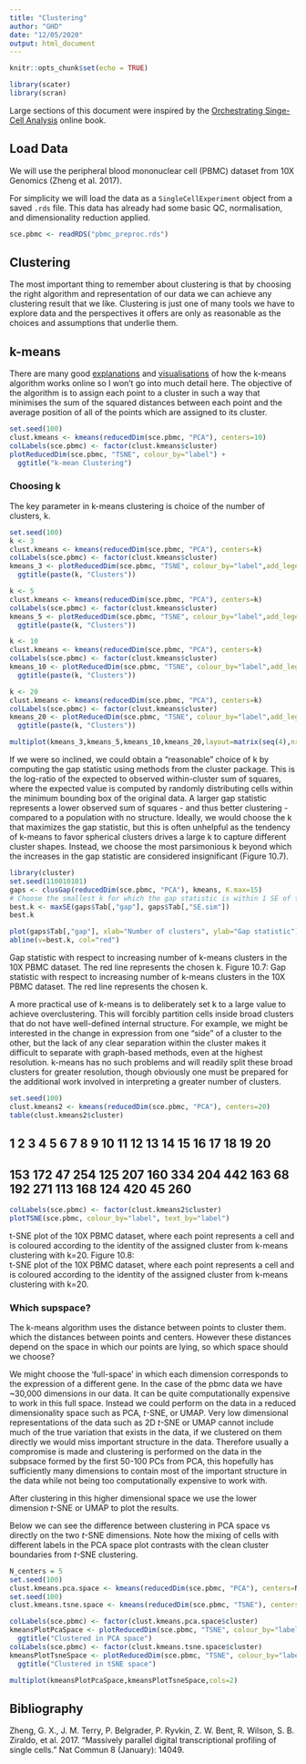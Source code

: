 ```yaml
---
title: "Clustering"
author: "GHD"
date: "12/05/2020"
output: html_document
---
```


```r
knitr::opts_chunk$set(echo = TRUE)
```

```r
library(scater)
library(scran)
```

Large sections of this document were inspired by the [Orchestrating Singe-Cell Analysis](https://osca.bioconductor.org/clustering.html) online book.

## Load Data
We will use the peripheral blood mononuclear cell (PBMC) dataset from 10X Genomics (Zheng et al. 2017).

For simplicity we will load the data as a `SingleCellExperiment` object from a saved `.rds` file. This data has already had some basic QC, normalisation, and dimensionality reduction applied.

```r
sce.pbmc <- readRDS("pbmc_preproc.rds")
```

## Clustering

The most important thing to remember about clustering is that by choosing the right algorithm and representation of our data we can achieve any clustering result that we like. Clustering is just one of many tools we have to explore data and the perspectives it offers are only as reasonable as the choices and assumptions that underlie them.

## k-means

There are many good [explanations](https://blog.easysol.net/machine-learning-algorithms-3) and [visualisations](https://www.naftaliharris.com/blog/visualizing-k-means-clustering/) of how the k-means algorithm works online so I won't go into much detail here. The objective of the algorithm is to assign each point to a cluster in such a way that minimises the sum of the squared distances between each point and the average position of all of the points which are assigned to its cluster.

```r
set.seed(100)
clust.kmeans <- kmeans(reducedDim(sce.pbmc, "PCA"), centers=10)
colLabels(sce.pbmc) <- factor(clust.kmeans$cluster)
plotReducedDim(sce.pbmc, "TSNE", colour_by="label") +
  ggtitle("k-mean Clustering")
```

### Choosing k

The key parameter in k-means clustering is choice of the number of clusters, k.
```r
set.seed(100)
k <- 3
clust.kmeans <- kmeans(reducedDim(sce.pbmc, "PCA"), centers=k)
colLabels(sce.pbmc) <- factor(clust.kmeans$cluster)
kmeans_3 <- plotReducedDim(sce.pbmc, "TSNE", colour_by="label",add_legend=FALSE) +
  ggtitle(paste(k, "Clusters"))

k <- 5
clust.kmeans <- kmeans(reducedDim(sce.pbmc, "PCA"), centers=k)
colLabels(sce.pbmc) <- factor(clust.kmeans$cluster)
kmeans_5 <- plotReducedDim(sce.pbmc, "TSNE", colour_by="label",add_legend=FALSE) +
  ggtitle(paste(k, "Clusters"))

k <- 10
clust.kmeans <- kmeans(reducedDim(sce.pbmc, "PCA"), centers=k)
colLabels(sce.pbmc) <- factor(clust.kmeans$cluster)
kmeans_10 <- plotReducedDim(sce.pbmc, "TSNE", colour_by="label",add_legend=FALSE) +
  ggtitle(paste(k, "Clusters"))

k <- 20
clust.kmeans <- kmeans(reducedDim(sce.pbmc, "PCA"), centers=k)
colLabels(sce.pbmc) <- factor(clust.kmeans$cluster)
kmeans_20 <- plotReducedDim(sce.pbmc, "TSNE", colour_by="label",add_legend=FALSE) +
  ggtitle(paste(k, "Clusters"))

multiplot(kmeans_3,kmeans_5,kmeans_10,kmeans_20,layout=matrix(seq(4),nrow=2,byrow=TRUE))
```

If we were so inclined, we could obtain a “reasonable” choice of k by computing the gap statistic using methods from the cluster package. This is the log-ratio of the expected to observed within-cluster sum of squares, where the expected value is computed by randomly distributing cells within the minimum bounding box of the original data. A larger gap statistic represents a lower observed sum of squares - and thus better clustering - compared to a population with no structure. Ideally, we would choose the k that maximizes the gap statistic, but this is often unhelpful as the tendency of k-means to favor spherical clusters drives a large k to capture different cluster shapes. Instead, we choose the most parsimonious k beyond which the increases in the gap statistic are considered insignificant (Figure 10.7).



```r
library(cluster)
set.seed(110010101)
gaps <- clusGap(reducedDim(sce.pbmc, "PCA"), kmeans, K.max=15)
# Choose the smallest k for which the gap statistic is within 1 SE of the best k.
best.k <- maxSE(gaps$Tab[,"gap"], gaps$Tab[,"SE.sim"])
best.k
```
```r
plot(gaps$Tab[,"gap"], xlab="Number of clusters", ylab="Gap statistic")
abline(v=best.k, col="red")
```
Gap statistic with respect to increasing number of k-means clusters in the 10X PBMC dataset. The red line represents the chosen k.
Figure 10.7: Gap statistic with respect to increasing number of k-means clusters in the 10X PBMC dataset. The red line represents the chosen k.

A more practical use of k-means is to deliberately set k to a large value to achieve overclustering. This will forcibly partition cells inside broad clusters that do not have well-defined internal structure. For example, we might be interested in the change in expression from one “side” of a cluster to the other, but the lack of any clear separation within the cluster makes it difficult to separate with graph-based methods, even at the highest resolution. k-means has no such problems and will readily split these broad clusters for greater resolution, though obviously one must be prepared for the additional work involved in interpreting a greater number of clusters.

```r
set.seed(100)
clust.kmeans2 <- kmeans(reducedDim(sce.pbmc, "PCA"), centers=20)
table(clust.kmeans2$cluster)
```
## 
##   1   2   3   4   5   6   7   8   9  10  11  12  13  14  15  16  17  18  19  20 
## 153 172  47 254 125 207 160 334 204 442 163  68 192 271 113 168 124 420  45 260
```r
colLabels(sce.pbmc) <- factor(clust.kmeans2$cluster)
plotTSNE(sce.pbmc, colour_by="label", text_by="label")
```
t-SNE plot of the 10X PBMC dataset, where each point represents a cell and is coloured according to the identity of the assigned cluster from k-means clustering with k=20.
Figure 10.8:  
t-SNE plot of the 10X PBMC dataset, where each point represents a cell and is coloured according to the identity of the assigned cluster from k-means clustering with k=20.

### Which supspace?

The k-means algorithm uses the distance between points to cluster them. which the distances between points and centers. However these distances depend on the space in which our points are lying, so which space should we choose?

We might choose the 'full-space' in which each dimension corresponds to the expression of a different gene. In the case of the pbmc data we have ~30,000 dimensions in our data. It can be quite computationally expensive to work in this full space. Instead we could perform on the data in a reduced dimensionality space such as PCA, $t$-SNE, or UMAP. Very low dimensional representations of the data such as 2D $t$-SNE or UMAP cannot include much of the true variation that exists in the data, if we clustered on them directly we would miss important structure in the data. Therefore usually a compromise is made and clustering is performed on the data in the subpsace formed by the first 50-100 PCs from PCA, this hopefully has sufficiently many dimensions to contain most of the important structure in the data while not being too computationally expensive to work with.

After clustering in this higher dimensional space we use the lower dimension $t$-SNE or UMAP to plot the results.

Below we can see the difference between clustering in PCA space vs directly on the two $t$-SNE dimensions. Note how the mixing of cells with different labels in the PCA space plot contrasts with the clean cluster boundaries from $t$-SNE clustering. 

```r
N_centers = 5
set.seed(100)
clust.kmeans.pca.space <- kmeans(reducedDim(sce.pbmc, "PCA"), centers=N_centers)
set.seed(100)
clust.kmeans.tsne.space <- kmeans(reducedDim(sce.pbmc, "TSNE"), centers=N_centers)

colLabels(sce.pbmc) <- factor(clust.kmeans.pca.space$cluster)
kmeansPlotPcaSpace <- plotReducedDim(sce.pbmc, "TSNE", colour_by="label") +
  ggtitle("Clustered in PCA space")
colLabels(sce.pbmc) <- factor(clust.kmeans.tsne.space$cluster)
kmeansPlotTsneSpace <- plotReducedDim(sce.pbmc, "TSNE", colour_by="label") +
  ggtitle("Clustered in tSNE space")

multiplot(kmeansPlotPcaSpace,kmeansPlotTsneSpace,cols=2)
```


## Bibliography
Zheng, G. X., J. M. Terry, P. Belgrader, P. Ryvkin, Z. W. Bent, R. Wilson, S. B. Ziraldo, et al. 2017. “Massively parallel digital transcriptional profiling of single cells.” Nat Commun 8 (January): 14049.